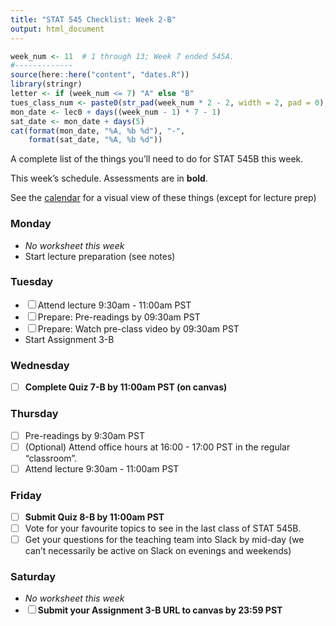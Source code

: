 ```yaml
---
title: "STAT 545 Checklist: Week 2-B"
output: html_document
---
```


```r
week_num <- 11  # 1 through 13; Week 7 ended 545A.
#-------------
source(here::here("content", "dates.R"))
library(stringr)
letter <- if (week_num <= 7) "A" else "B"
tues_class_num <- paste0(str_pad(week_num * 2 - 2, width = 2, pad = 0), letter)
mon_date <- lec0 + days((week_num - 1) * 7 - 1)
sat_date <- mon_date + days(5)
cat(format(mon_date, "%A, %b %d"), "-", 
    format(sat_date, "%A, %b %d"))
```

A complete list of the things you'll need to do for STAT 545B this week.

This week's schedule. Assessments are in __bold__. 

See the [calendar](https://stat545.stat.ubc.ca/calendar) for a visual view of these things (except for lecture prep)

### Monday

- _No worksheet this week_
- Start lecture preparation (see notes)

### Tuesday

- [ ] Attend lecture 9:30am - 11:00am PST
- [ ] Prepare: Pre-readings by 09:30am PST
- [ ] Prepare: Watch pre-class video by 09:30am PST
- Start Assignment 3-B

### Wednesday

- [ ] __Complete Quiz 7-B by 11:00am PST (on canvas)__

### Thursday

- [ ] Pre-readings by 9:30am PST
- [ ] (Optional) Attend office hours at 16:00 - 17:00 PST in the regular "classroom".
- [ ] Attend lecture 9:30am - 11:00am PST

### Friday

- [ ] __Submit Quiz 8-B by 11:00am PST__
- [ ] Vote for your favourite topics to see in the last class of STAT 545B.
- [ ] Get your questions for the teaching team into Slack by mid-day (we can't necessarily be active on Slack on evenings and weekends)

### Saturday

- _No worksheet this week_
- [ ] __Submit your Assignment 3-B URL to canvas by 23:59 PST__